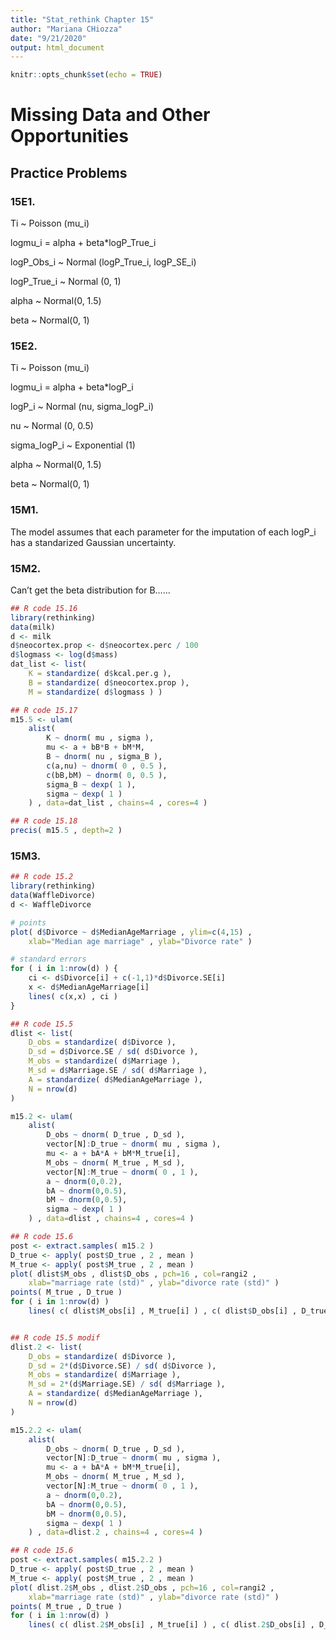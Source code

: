 ```yaml
---
title: "Stat_rethink Chapter 15"
author: "Mariana CHiozza"
date: "9/21/2020"
output: html_document
---
```


```r
knitr::opts_chunk$set(echo = TRUE)
```

# Missing Data and Other Opportunities

## Practice Problems

### 15E1.


Ti ~ Poisson (mu_i) 

logmu_i = alpha + beta*logP_True_i

logP_Obs_i ~ Normal (logP_True_i, logP_SE_i)

logP_True_i ~ Normal (0, 1)

alpha ~ Normal(0, 1.5)

beta ~ Normal(0, 1)


### 15E2.

Ti ~ Poisson (mu_i) 

logmu_i = alpha + beta*logP_i

logP_i ~ Normal (nu, sigma_logP_i)

nu ~ Normal (0, 0.5)

sigma_logP_i ~ Exponential (1)

alpha ~ Normal(0, 1.5)

beta ~ Normal(0, 1)
    


### 15M1.

The model assumes that each parameter for the imputation of each logP_i has a standarized Gaussian uncertainty. 



### 15M2.

Can't get the beta distribution for B......


```r
## R code 15.16
library(rethinking)
data(milk)
d <- milk
d$neocortex.prop <- d$neocortex.perc / 100
d$logmass <- log(d$mass)
dat_list <- list(
    K = standardize( d$kcal.per.g ),
    B = standardize( d$neocortex.prop ),
    M = standardize( d$logmass ) )

## R code 15.17
m15.5 <- ulam(
    alist(
        K ~ dnorm( mu , sigma ),
        mu <- a + bB*B + bM*M,
        B ~ dnorm( nu , sigma_B ),
        c(a,nu) ~ dnorm( 0 , 0.5 ),
        c(bB,bM) ~ dnorm( 0, 0.5 ),
        sigma_B ~ dexp( 1 ),
        sigma ~ dexp( 1 )
    ) , data=dat_list , chains=4 , cores=4 )

## R code 15.18
precis( m15.5 , depth=2 )


```


### 15M3.

```r
## R code 15.2
library(rethinking)
data(WaffleDivorce)
d <- WaffleDivorce

# points
plot( d$Divorce ~ d$MedianAgeMarriage , ylim=c(4,15) ,
    xlab="Median age marriage" , ylab="Divorce rate" )

# standard errors
for ( i in 1:nrow(d) ) {
    ci <- d$Divorce[i] + c(-1,1)*d$Divorce.SE[i]
    x <- d$MedianAgeMarriage[i]
    lines( c(x,x) , ci )
}

## R code 15.5
dlist <- list(
    D_obs = standardize( d$Divorce ),
    D_sd = d$Divorce.SE / sd( d$Divorce ),
    M_obs = standardize( d$Marriage ),
    M_sd = d$Marriage.SE / sd( d$Marriage ),
    A = standardize( d$MedianAgeMarriage ),
    N = nrow(d)
)

m15.2 <- ulam(
    alist(
        D_obs ~ dnorm( D_true , D_sd ),
        vector[N]:D_true ~ dnorm( mu , sigma ),
        mu <- a + bA*A + bM*M_true[i],
        M_obs ~ dnorm( M_true , M_sd ),
        vector[N]:M_true ~ dnorm( 0 , 1 ),
        a ~ dnorm(0,0.2),
        bA ~ dnorm(0,0.5),
        bM ~ dnorm(0,0.5),
        sigma ~ dexp( 1 )
    ) , data=dlist , chains=4 , cores=4 )

## R code 15.6
post <- extract.samples( m15.2 )
D_true <- apply( post$D_true , 2 , mean )
M_true <- apply( post$M_true , 2 , mean )
plot( dlist$M_obs , dlist$D_obs , pch=16 , col=rangi2 ,
    xlab="marriage rate (std)" , ylab="divorce rate (std)" )
points( M_true , D_true )
for ( i in 1:nrow(d) )
    lines( c( dlist$M_obs[i] , M_true[i] ) , c( dlist$D_obs[i] , D_true[i] ) )



```

```r
## R code 15.5 modif
dlist.2 <- list(
    D_obs = standardize( d$Divorce ),
    D_sd = 2*(d$Divorce.SE) / sd( d$Divorce ),
    M_obs = standardize( d$Marriage ),
    M_sd = 2*(d$Marriage.SE) / sd( d$Marriage ),
    A = standardize( d$MedianAgeMarriage ),
    N = nrow(d)
)

m15.2.2 <- ulam(
    alist(
        D_obs ~ dnorm( D_true , D_sd ),
        vector[N]:D_true ~ dnorm( mu , sigma ),
        mu <- a + bA*A + bM*M_true[i],
        M_obs ~ dnorm( M_true , M_sd ),
        vector[N]:M_true ~ dnorm( 0 , 1 ),
        a ~ dnorm(0,0.2),
        bA ~ dnorm(0,0.5),
        bM ~ dnorm(0,0.5),
        sigma ~ dexp( 1 )
    ) , data=dlist.2 , chains=4 , cores=4 )

## R code 15.6
post <- extract.samples( m15.2.2 )
D_true <- apply( post$D_true , 2 , mean )
M_true <- apply( post$M_true , 2 , mean )
plot( dlist.2$M_obs , dlist.2$D_obs , pch=16 , col=rangi2 ,
    xlab="marriage rate (std)" , ylab="divorce rate (std)" )
points( M_true , D_true )
for ( i in 1:nrow(d) )
    lines( c( dlist.2$M_obs[i] , M_true[i] ) , c( dlist.2$D_obs[i] , D_true[i] ) )

```



